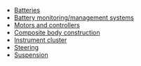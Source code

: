 *[[Batteries]]
*[[Battery monitoring/management systems]]
*[[Motors and controllers]] 
*[[Composite body construction]]
*[[Instrument cluster]]
*[[Steering]]
*[[Suspension]]